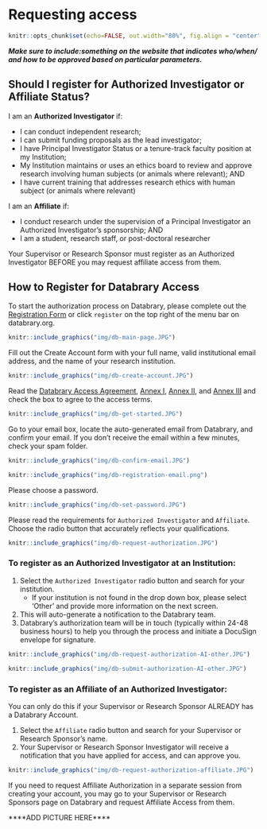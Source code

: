 # Requesting access

```r
knitr::opts_chunk$set(echo=FALSE, out.width="80%", fig.align = "center")
```

***Make sure to include:something on the website that indicates who/when/ and how to be approved based on particular parameters. ***

## Should I register for Authorized Investigator or Affiliate Status? {-} 

I am an **Authorized Investigator** if:  

  + I can conduct independent research;  
  + I can submit funding proposals as the lead investigator;  
  + I have Principal Investigator Status or a tenure-track faculty position at my Institution;  
  + My Institution maintains or uses an ethics board to review and approve research involving human subjects (or animals where relevant); AND
  + I have current training that addresses research ethics with human subject (or animals where relevant)    

I am an **Affiliate** if: 

  + I conduct research under the supervision of a Principal Investigator an Authorized Investigator's sponsorship; AND
  + I am a student, research staff, or post-doctoral researcher  


Your Supervisor or Research Sponsor must register as an Authorized Investigator BEFORE you may request affiliate access from them.

## How to Register for Databrary Access  {-}

To start the authorization process on Databrary, please complete out the [Registration Form](https://nyu.databrary.org/user/register?page=create) or click `register` on the top right of the menu bar on databrary.org.  

```r
knitr::include_graphics("img/db-main-page.JPG")
```

Fill out the Create Account form with your full name, valid institutional email address, and the name of your research institution.

```r
knitr::include_graphics("img/db-create-account.JPG")
```

Read the [Databrary Access Agreement](https://databrary.org/about/agreement/agreement.html), [Annex I](https://databrary.org/about/agreement/agreement-annex-I.html), [Annex II](https://databrary.org/about/agreement/agreement-annex-II.html), and [Annex III](https://databrary.org/about/agreement/agreement-annex-III.html) and check the box to agree to the access terms. 

```r
knitr::include_graphics("img/db-get-started.JPG")
```

Go to your email box, locate the auto-generated email from Databrary, and confirm your email. If you don't receive the email within a few minutes, check your spam folder.  

```r
knitr::include_graphics("img/db-confirm-email.JPG")
```

```r
knitr::include_graphics("img/db-registration-email.png")
```

Please choose a password.  

```r
knitr::include_graphics("img/db-set-password.JPG")
```

Please read the requirements for `Authorized Investigator` and `Affiliate`. Choose the radio button that accurately reflects your qualifications.

```r
knitr::include_graphics("img/db-request-authorization.JPG")
```

### To register as an **Authorized Investigator** at an Institution: {-}

1. Select the `Authorized Investigator` radio button and search for your institution. 
    * If your institution is not found in the drop down box, please select 'Other' and provide more information on the next screen.
2. This will auto-generate a notification to the Databrary team.
3. Databrary's authorization team will be in touch (typically within 24-48 business hours) to help you through the process and initiate a DocuSign envelope for signature.

```r
knitr::include_graphics("img/db-request-authorization-AI-other.JPG")
```

```r
knitr::include_graphics("img/db-submit-authorization-AI-other.JPG")
```

### To register as an **Affiliate** of an Authorized Investigator: {-}

You can only do this if your Supervisor or Research Sponsor ALREADY has a Databrary Account.

1. Select the `Affiliate` radio button and search for your Supervisor or Research Sponsor's name. 
2. Your Supervisor or Research Sponsor Investigator will receive a notification that you have applied for access, and can approve you. 

```r
knitr::include_graphics("img/db-request-authorization-affiliate.JPG")
```

If you need to request Affiliate Authorization in a separate session from creating your account, you may go to your Supervisor or Research Sponsors page on Databrary and request Affiliate Access from them.

****ADD PICTURE HERE****